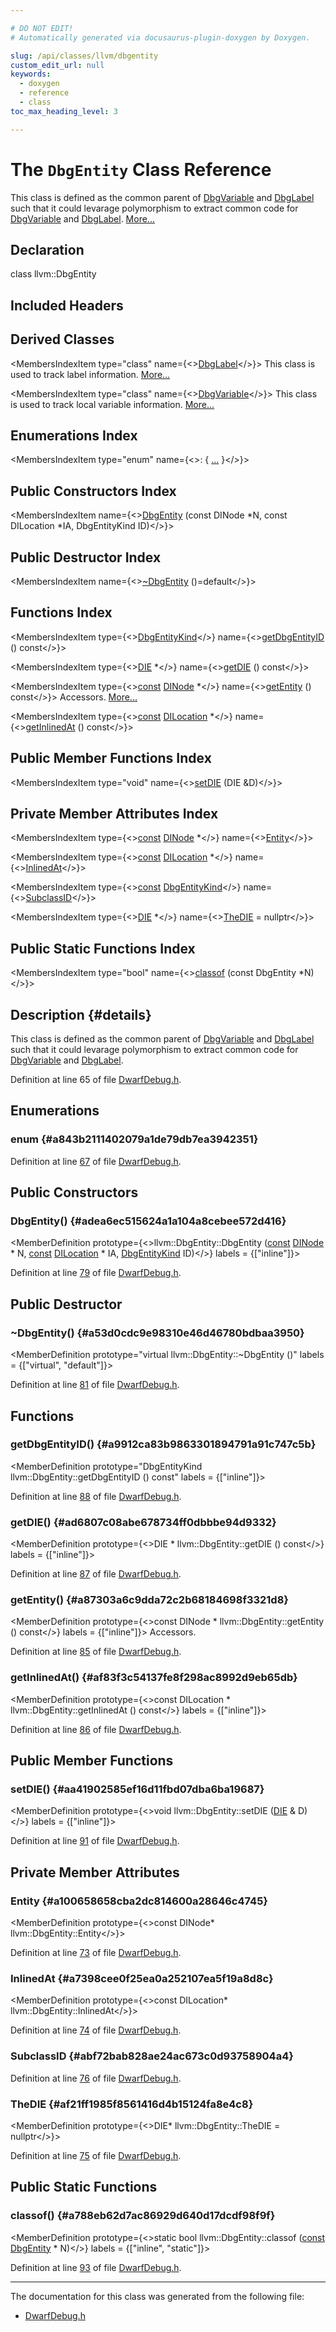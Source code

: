 ```yaml
---

# DO NOT EDIT!
# Automatically generated via docusaurus-plugin-doxygen by Doxygen.

slug: /api/classes/llvm/dbgentity
custom_edit_url: null
keywords:
  - doxygen
  - reference
  - class
toc_max_heading_level: 3

---
```





# The `DbgEntity` Class Reference

<DoxygenPage pluginConfig={pluginConfig}>

This class is defined as the common parent of <a href="/docs/api/classes/llvm/dbgvariable">DbgVariable</a> and <a href="/docs/api/classes/llvm/dbglabel">DbgLabel</a> such that it could levarage polymorphism to extract common code for <a href="/docs/api/classes/llvm/dbgvariable">DbgVariable</a> and <a href="/docs/api/classes/llvm/dbglabel">DbgLabel</a>. <a href="#details">More...</a>

## Declaration

<CodeBlock>class llvm::DbgEntity</CodeBlock>

## Included Headers

<IncludesList>
<IncludesListItem
  filePath="CodeGen/AsmPrinter/DwarfDebug.h"
  permalink="/docs/api/files/lib/lib/codegen/lib/codegen/asmprinter/dwarfdebug-h"
  isLocal="true" />
</IncludesList>

## Derived Classes

<MembersIndex>

<MembersIndexItem
  type="class"
  name={<><a href="/docs/api/classes/llvm/dbglabel">DbgLabel</a></>}>
This class is used to track label information. <a href="/docs/api/classes/llvm/dbglabel/#details">More...</a>
</MembersIndexItem>

<MembersIndexItem
  type="class"
  name={<><a href="/docs/api/classes/llvm/dbgvariable">DbgVariable</a></>}>
This class is used to track local variable information. <a href="/docs/api/classes/llvm/dbgvariable/#details">More...</a>
</MembersIndexItem>

</MembersIndex>

## Enumerations Index

<MembersIndex>

<MembersIndexItem
  type="enum"
  name={<>:  &#123; <a href="#a843b2111402079a1de79db7ea3942351">...</a> &#125;</>}>
</MembersIndexItem>

</MembersIndex>

## Public Constructors Index

<MembersIndex>

<MembersIndexItem
  name={<><a href="#adea6ec515624a1a104a8cebee572d416">DbgEntity</a> (const DINode &#42;N, const DILocation &#42;IA, DbgEntityKind ID)</>}>
</MembersIndexItem>

</MembersIndex>

## Public Destructor Index

<MembersIndex>

<MembersIndexItem
  name={<><a href="#a53d0cdc9e98310e46d46780bdbaa3950">~DbgEntity</a> ()=default</>}>
</MembersIndexItem>

</MembersIndex>

## Functions Index

<MembersIndex>

<MembersIndexItem
  type={<><a href="#a843b2111402079a1de79db7ea3942351">DbgEntityKind</a></>}
  name={<><a href="#a9912ca83b9863301894791a91c747c5b">getDbgEntityID</a> () const</>}>
</MembersIndexItem>

<MembersIndexItem
  type={<><a href="/docs/api/classes/llvm/die">DIE</a> &#42;</>}
  name={<><a href="#ad6807c08abe678734ff0dbbbe94d9332">getDIE</a> () const</>}>
</MembersIndexItem>

<MembersIndexItem
  type={<><a href="/docs/api/files/lib/lib/target/lib/target/aarch64/aarch64promoteconstant-cpp/#a90f8350fecae261c25be85d38b451bff">const</a> <a href="/docs/api/classes/llvm/dinode">DINode</a> &#42;</>}
  name={<><a href="#a87303a6c9dda72c2b68184698f3321d8">getEntity</a> () const</>}>
Accessors. <a href="#a87303a6c9dda72c2b68184698f3321d8">More...</a>
</MembersIndexItem>

<MembersIndexItem
  type={<><a href="/docs/api/files/lib/lib/target/lib/target/aarch64/aarch64promoteconstant-cpp/#a90f8350fecae261c25be85d38b451bff">const</a> <a href="/docs/api/classes/llvm/dilocation">DILocation</a> &#42;</>}
  name={<><a href="#af83f3c54137fe8f298ac8992d9eb65db">getInlinedAt</a> () const</>}>
</MembersIndexItem>

</MembersIndex>

## Public Member Functions Index

<MembersIndex>

<MembersIndexItem
  type="void"
  name={<><a href="#aa41902585ef16d11fbd07dba6ba19687">setDIE</a> (DIE &amp;D)</>}>
</MembersIndexItem>

</MembersIndex>

## Private Member Attributes Index

<MembersIndex>

<MembersIndexItem
  type={<><a href="/docs/api/files/lib/lib/target/lib/target/aarch64/aarch64promoteconstant-cpp/#a90f8350fecae261c25be85d38b451bff">const</a> <a href="/docs/api/classes/llvm/dinode">DINode</a> &#42;</>}
  name={<><a href="#a100658658cba2dc814600a28646c4745">Entity</a></>}>
</MembersIndexItem>

<MembersIndexItem
  type={<><a href="/docs/api/files/lib/lib/target/lib/target/aarch64/aarch64promoteconstant-cpp/#a90f8350fecae261c25be85d38b451bff">const</a> <a href="/docs/api/classes/llvm/dilocation">DILocation</a> &#42;</>}
  name={<><a href="#a7398cee0f25ea0a252107ea5f19a8d8c">InlinedAt</a></>}>
</MembersIndexItem>

<MembersIndexItem
  type={<><a href="/docs/api/files/lib/lib/target/lib/target/aarch64/aarch64promoteconstant-cpp/#a90f8350fecae261c25be85d38b451bff">const</a> <a href="#a843b2111402079a1de79db7ea3942351">DbgEntityKind</a></>}
  name={<><a href="#abf72bab828ae24ac673c0d93758904a4">SubclassID</a></>}>
</MembersIndexItem>

<MembersIndexItem
  type={<><a href="/docs/api/classes/llvm/die">DIE</a> &#42;</>}
  name={<><a href="#af21ff1985f8561416d4b15124fa8e4c8">TheDIE</a> = nullptr</>}>
</MembersIndexItem>

</MembersIndex>

## Public Static Functions Index

<MembersIndex>

<MembersIndexItem
  type="bool"
  name={<><a href="#a788eb62d7ac86929d640d17dcdf98f9f">classof</a> (const DbgEntity &#42;N)</>}>
</MembersIndexItem>

</MembersIndex>

## Description {#details}

This class is defined as the common parent of <a href="/docs/api/classes/llvm/dbgvariable">DbgVariable</a> and <a href="/docs/api/classes/llvm/dbglabel">DbgLabel</a> such that it could levarage polymorphism to extract common code for <a href="/docs/api/classes/llvm/dbgvariable">DbgVariable</a> and <a href="/docs/api/classes/llvm/dbglabel">DbgLabel</a>.

Definition at line 65 of file <a href="/docs/api/files/lib/lib/codegen/lib/codegen/asmprinter/dwarfdebug-h">DwarfDebug.h</a>.

<SectionDefinition>

## Enumerations

### enum  {#a843b2111402079a1de79db7ea3942351}

<MemberDefinition
  prototype="enum llvm::DbgEntity::DbgEntityKind ">

<EnumerationList title="Enumeration values">

<Link id="a843b2111402079a1de79db7ea3942351aae84a3833d80e9b44507b8ca5595a2ed" />
<EnumerationListItem name="DbgVariableKind">

</EnumerationListItem>

<Link id="a843b2111402079a1de79db7ea3942351add4186fd4f7c9f7be6447f584961e0cf" />
<EnumerationListItem name="DbgLabelKind">

</EnumerationListItem>

</EnumerationList>

Definition at line <a href="/docs/api/files/lib/lib/codegen/lib/codegen/asmprinter/dwarfdebug-h/#l00067">67</a> of file <a href="/docs/api/files/lib/lib/codegen/lib/codegen/asmprinter/dwarfdebug-h">DwarfDebug.h</a>.
</MemberDefinition>

</SectionDefinition>

<SectionDefinition>

## Public Constructors

### DbgEntity() {#adea6ec515624a1a104a8cebee572d416}

<MemberDefinition
  prototype={<>llvm::DbgEntity::DbgEntity (<a href="/docs/api/files/lib/lib/target/lib/target/aarch64/aarch64promoteconstant-cpp/#a90f8350fecae261c25be85d38b451bff">const</a> <a href="/docs/api/classes/llvm/dinode">DINode</a> &#42; N, <a href="/docs/api/files/lib/lib/target/lib/target/aarch64/aarch64promoteconstant-cpp/#a90f8350fecae261c25be85d38b451bff">const</a> <a href="/docs/api/classes/llvm/dilocation">DILocation</a> &#42; IA, <a href="#a843b2111402079a1de79db7ea3942351">DbgEntityKind</a> ID)</>}
  labels = {["inline"]}>

Definition at line <a href="/docs/api/files/lib/lib/codegen/lib/codegen/asmprinter/dwarfdebug-h/#l00079">79</a> of file <a href="/docs/api/files/lib/lib/codegen/lib/codegen/asmprinter/dwarfdebug-h">DwarfDebug.h</a>.
</MemberDefinition>

</SectionDefinition>

<SectionDefinition>

## Public Destructor

### ~DbgEntity() {#a53d0cdc9e98310e46d46780bdbaa3950}

<MemberDefinition
  prototype="virtual llvm::DbgEntity::~DbgEntity ()"
  labels = {["virtual", "default"]}>

Definition at line <a href="/docs/api/files/lib/lib/codegen/lib/codegen/asmprinter/dwarfdebug-h/#l00081">81</a> of file <a href="/docs/api/files/lib/lib/codegen/lib/codegen/asmprinter/dwarfdebug-h">DwarfDebug.h</a>.
</MemberDefinition>

</SectionDefinition>

<SectionDefinition>

## Functions

### getDbgEntityID() {#a9912ca83b9863301894791a91c747c5b}

<MemberDefinition
  prototype="DbgEntityKind llvm::DbgEntity::getDbgEntityID () const"
  labels = {["inline"]}>

Definition at line <a href="/docs/api/files/lib/lib/codegen/lib/codegen/asmprinter/dwarfdebug-h/#l00088">88</a> of file <a href="/docs/api/files/lib/lib/codegen/lib/codegen/asmprinter/dwarfdebug-h">DwarfDebug.h</a>.
</MemberDefinition>

### getDIE() {#ad6807c08abe678734ff0dbbbe94d9332}

<MemberDefinition
  prototype={<>DIE &#42; llvm::DbgEntity::getDIE () const</>}
  labels = {["inline"]}>

Definition at line <a href="/docs/api/files/lib/lib/codegen/lib/codegen/asmprinter/dwarfdebug-h/#l00087">87</a> of file <a href="/docs/api/files/lib/lib/codegen/lib/codegen/asmprinter/dwarfdebug-h">DwarfDebug.h</a>.
</MemberDefinition>

### getEntity() {#a87303a6c9dda72c2b68184698f3321d8}

<MemberDefinition
  prototype={<>const DINode &#42; llvm::DbgEntity::getEntity () const</>}
  labels = {["inline"]}>
Accessors.

Definition at line <a href="/docs/api/files/lib/lib/codegen/lib/codegen/asmprinter/dwarfdebug-h/#l00085">85</a> of file <a href="/docs/api/files/lib/lib/codegen/lib/codegen/asmprinter/dwarfdebug-h">DwarfDebug.h</a>.
</MemberDefinition>

### getInlinedAt() {#af83f3c54137fe8f298ac8992d9eb65db}

<MemberDefinition
  prototype={<>const DILocation &#42; llvm::DbgEntity::getInlinedAt () const</>}
  labels = {["inline"]}>

Definition at line <a href="/docs/api/files/lib/lib/codegen/lib/codegen/asmprinter/dwarfdebug-h/#l00086">86</a> of file <a href="/docs/api/files/lib/lib/codegen/lib/codegen/asmprinter/dwarfdebug-h">DwarfDebug.h</a>.
</MemberDefinition>

</SectionDefinition>

<SectionDefinition>

## Public Member Functions

### setDIE() {#aa41902585ef16d11fbd07dba6ba19687}

<MemberDefinition
  prototype={<>void llvm::DbgEntity::setDIE (<a href="/docs/api/classes/llvm/die">DIE</a> &amp; D)</>}
  labels = {["inline"]}>

Definition at line <a href="/docs/api/files/lib/lib/codegen/lib/codegen/asmprinter/dwarfdebug-h/#l00091">91</a> of file <a href="/docs/api/files/lib/lib/codegen/lib/codegen/asmprinter/dwarfdebug-h">DwarfDebug.h</a>.
</MemberDefinition>

</SectionDefinition>

<SectionDefinition>

## Private Member Attributes

### Entity {#a100658658cba2dc814600a28646c4745}

<MemberDefinition
  prototype={<>const DINode&#42; llvm::DbgEntity::Entity</>}>

Definition at line <a href="/docs/api/files/lib/lib/codegen/lib/codegen/asmprinter/dwarfdebug-h/#l00073">73</a> of file <a href="/docs/api/files/lib/lib/codegen/lib/codegen/asmprinter/dwarfdebug-h">DwarfDebug.h</a>.
</MemberDefinition>

### InlinedAt {#a7398cee0f25ea0a252107ea5f19a8d8c}

<MemberDefinition
  prototype={<>const DILocation&#42; llvm::DbgEntity::InlinedAt</>}>

Definition at line <a href="/docs/api/files/lib/lib/codegen/lib/codegen/asmprinter/dwarfdebug-h/#l00074">74</a> of file <a href="/docs/api/files/lib/lib/codegen/lib/codegen/asmprinter/dwarfdebug-h">DwarfDebug.h</a>.
</MemberDefinition>

### SubclassID {#abf72bab828ae24ac673c0d93758904a4}

<MemberDefinition
  prototype="const DbgEntityKind llvm::DbgEntity::SubclassID">

Definition at line <a href="/docs/api/files/lib/lib/codegen/lib/codegen/asmprinter/dwarfdebug-h/#l00076">76</a> of file <a href="/docs/api/files/lib/lib/codegen/lib/codegen/asmprinter/dwarfdebug-h">DwarfDebug.h</a>.
</MemberDefinition>

### TheDIE {#af21ff1985f8561416d4b15124fa8e4c8}

<MemberDefinition
  prototype={<>DIE&#42; llvm::DbgEntity::TheDIE = nullptr</>}>

Definition at line <a href="/docs/api/files/lib/lib/codegen/lib/codegen/asmprinter/dwarfdebug-h/#l00075">75</a> of file <a href="/docs/api/files/lib/lib/codegen/lib/codegen/asmprinter/dwarfdebug-h">DwarfDebug.h</a>.
</MemberDefinition>

</SectionDefinition>

<SectionDefinition>

## Public Static Functions

### classof() {#a788eb62d7ac86929d640d17dcdf98f9f}

<MemberDefinition
  prototype={<>static bool llvm::DbgEntity::classof (<a href="/docs/api/files/lib/lib/target/lib/target/aarch64/aarch64promoteconstant-cpp/#a90f8350fecae261c25be85d38b451bff">const</a> <a href="/docs/api/classes/llvm/dbgentity">DbgEntity</a> &#42; N)</>}
  labels = {["inline", "static"]}>

Definition at line <a href="/docs/api/files/lib/lib/codegen/lib/codegen/asmprinter/dwarfdebug-h/#l00093">93</a> of file <a href="/docs/api/files/lib/lib/codegen/lib/codegen/asmprinter/dwarfdebug-h">DwarfDebug.h</a>.
</MemberDefinition>

</SectionDefinition>

<hr/>

The documentation for this class was generated from the following file:

<ul>
<li><a href="/docs/api/files/lib/lib/codegen/lib/codegen/asmprinter/dwarfdebug-h">DwarfDebug.h</a></li>
</ul>

</DoxygenPage>

